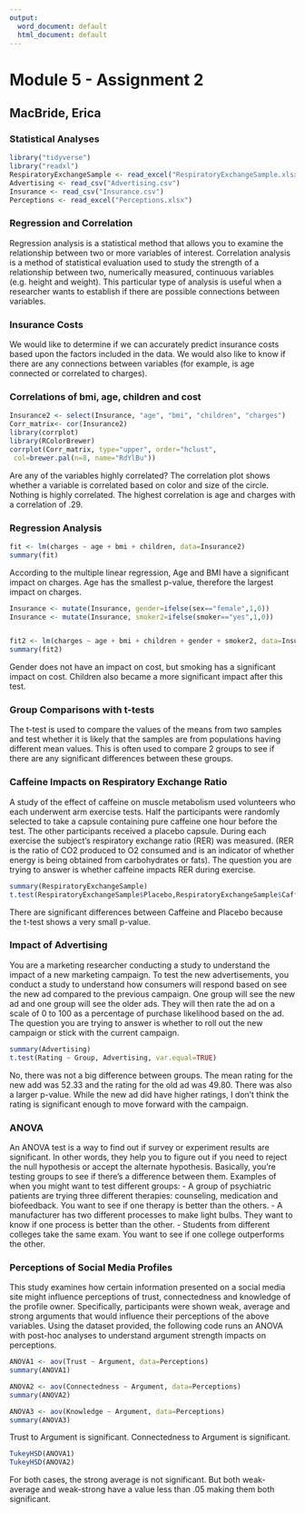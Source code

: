 ---
output:
  word_document: default
  html_document: default
---
# Module 5 - Assignment 2
## MacBride, Erica
### Statistical Analyses

```{r}
library("tidyverse")
library("readxl")
RespiratoryExchangeSample <- read_excel("RespiratoryExchangeSample.xlsx")
Advertising <- read_csv("Advertising.csv")
Insurance <- read_csv("Insurance.csv")
Perceptions <- read_excel("Perceptions.xlsx")
```

### Regression and Correlation
Regression analysis is a statistical method that allows you to examine the relationship between two or more
variables of interest. Correlation analysis is a method of statistical evaluation used to study the strength of a
relationship between two, numerically measured, continuous variables (e.g. height and weight). This
particular type of analysis is useful when a researcher wants to establish if there are possible connections
between variables.  

### Insurance Costs
We would like to determine if we can accurately predict insurance costs based upon the factors included in
the data. We would also like to know if there are any connections between variables (for example, is age
connected or correlated to charges).  

### Correlations of bmi, age, children and cost
```{r}
Insurance2 <- select(Insurance, "age", "bmi", "children", "charges")
Corr_matrix<- cor(Insurance2)
library(corrplot)
library(RColorBrewer)
corrplot(Corr_matrix, type="upper", order="hclust",
 col=brewer.pal(n=8, name="RdYlBu"))

```
 Are any of the variables highly correlated?
The correlation plot shows whether a variable is correlated based on color and size of the circle. Nothing is highly correlated. The highest correlation is age and charges with a correlation of .29.

### Regression Analysis
```{r}
fit <- lm(charges ~ age + bmi + children, data=Insurance2)
summary(fit)
```


According to the multiple linear regression, Age and BMI have a significant impact on charges. Age has the smallest p-value, therefore the largest impact on charges.

```{r}
Insurance <- mutate(Insurance, gender=ifelse(sex=="female",1,0))
Insurance <- mutate(Insurance, smoker2=ifelse(smoker=="yes",1,0))


fit2 <- lm(charges ~ age + bmi + children + gender + smoker2, data=Insurance)
summary(fit2)
```
Gender does not have an impact on cost, but smoking has a significant impact on cost. Children also became a more significant impact after this test. 

###  Group Comparisons with t-tests
The t-test is used to compare the values of the means from two samples and test whether it is likely that the
samples are from populations having different mean values. This is often used to compare 2 groups to see if
there are any significant differences between these groups.

### Caffeine Impacts on Respiratory Exchange Ratio
A study of the effect of caffeine on muscle metabolism used volunteers who each underwent arm exercise
tests. Half the participants were randomly selected to take a capsule containing pure caffeine one hour
before the test. The other participants received a placebo capsule. During each exercise the subject's
respiratory exchange ratio (RER) was measured. (RER is the ratio of CO2 produced to O2 consumed and is an
indicator of whether energy is being obtained from carbohydrates or fats).
The question you are trying to answer is whether caffeine impacts RER during exercise.
```{r}
summary(RespiratoryExchangeSample)
t.test(RespiratoryExchangeSample$Placebo,RespiratoryExchangeSample$Caffeine)
```

There are significant differences between Caffeine and Placebo because the t-test shows a very small p-value. 

### Impact of Advertising
You are a marketing researcher conducting a study to understand the impact of a new marketing campaign.
To test the new advertisements, you conduct a study to understand how consumers will respond based on
see the new ad compared to the previous campaign. One group will see the new ad and one group will see
the older ads. They will then rate the ad on a scale of 0 to 100 as a percentage of purchase likelihood based
on the ad.
The question you are trying to answer is whether to roll out the new campaign or stick with the current
campaign.
```{r}
summary(Advertising)
t.test(Rating ~ Group, Advertising, var.equal=TRUE)
```

No, there was not a big difference between groups. The mean rating for the new add was 52.33 and the rating for the old ad was 49.80. There was also a larger p-value. While the new ad did have higher ratings, I don't think the rating is significant enough to move forward with the campaign. 

### ANOVA
An ANOVA test is a way to find out if survey or experiment results are significant. In other words, they help
you to figure out if you need to reject the null hypothesis or accept the alternate hypothesis. Basically, you’re
testing groups to see if there’s a difference between them. Examples of when you might want to test
different groups:
- A group of psychiatric patients are trying three different therapies: counseling, medication and
biofeedback. You want to see if one therapy is better than the others.
- A manufacturer has two different processes to make light bulbs. They want to know if one process is
better than the other.
- Students from different colleges take the same exam. You want to see if one college outperforms the
other.

### Perceptions of Social Media Profiles
This study examines how certain information presented on a social media site might influence perceptions of
trust, connectedness and knowledge of the profile owner. Specifically, participants were shown weak,
average and strong arguments that would influence their perceptions of the above variables. Using the
dataset provided, the following code runs an ANOVA with post-hoc analyses to understand argument
strength impacts on perceptions.

```{r}
ANOVA1 <- aov(Trust ~ Argument, data=Perceptions)
summary(ANOVA1)

ANOVA2 <- aov(Connectedness ~ Argument, data=Perceptions)
summary(ANOVA2)

ANOVA3 <- aov(Knowledge ~ Argument, data=Perceptions)
summary(ANOVA3)
```
Trust to Argument is significant. Connectedness to Argument is significant. 

```{r}
TukeyHSD(ANOVA1)
TukeyHSD(ANOVA2)
```
For both cases, the strong average is not significant. But both weak-average and weak-strong have a value less than .05 making them both significant. 
